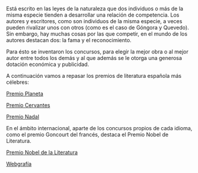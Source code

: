 
Está escrito en las leyes de la naturaleza que dos individuos o más de la misma especie tienden a desarrollar una relación de competencia. Los autores y escritores, como son individuos de la misma especie, a veces pueden rivalizar unos con otros (como es el caso de Góngora y Quevedo). Sin embargo, hay muchas cosas por las que competir, en el mundo de los autores destacan dos: la fama y el reconocimiento.

Para ésto se inventaron los concursos, para elegir la mejor obra o al mejor autor entre todos los demás y al que además se le otorga una generosa dotación económica y publicidad. 

A continuación vamos a repasar los premios de literatura española más célebres:

<div class="botones-separados">

<a role="button" class="btn btn-success nolink" href="pages/premio-planeta.html">Premio Planeta</a>

<a role="button" class="btn btn-danger nolink" href="pages/premio-cervantes.html">Premio Cervantes</a>

<a role="button" class="btn btn-warning nolink" href="pages/premio-nadal.html">Premio Nadal</a>

</div>

En el ámbito internacional, aparte de los concursos propios de cada idioma, como el premio Goncourt del francés, destaca el Premio Nobel de Literatura.

<div class="centrado">

<a role="button" class="btn btn-primary nolink" href="pages/premio-nobel.html">Premio Nobel de la Literatura</a>


<a href="pages/webgrafia.html" role="button" class="btn btn-outline-dark">Webgrafía</a>

</div>

